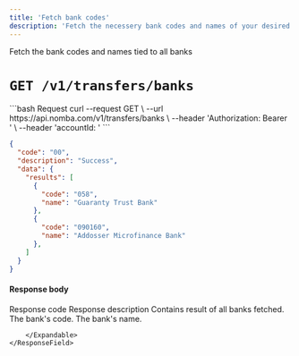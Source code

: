```yaml
---
title: 'Fetch bank codes'
description: 'Fetch the necessery bank codes and names of your desired banks'
---
```


<CardGroup cols={2}>    
  <Card title="Fetch bank codes and names" icon="money-bill"
  href="/nomba-api-reference/transfers/fetch-bank-codes-and-names">
    Fetch the bank codes and names tied to all banks
  </Card>
</CardGroup>

# `GET /v1/transfers/banks`

<CodeGroup>
```bash Request
curl --request GET \
  --url https://api.nomba.com/v1/transfers/banks \
  --header 'Authorization: Bearer <token>' \
  --header 'accountId: <accountid>'
```

```json Response
{
  "code": "00",
  "description": "Success",
  "data": {
    "results": [
      {
        "code": "058",
        "name": "Guaranty Trust Bank"
      },
      {
        "code": "090160",
        "name": "Addosser Microfinance Bank"
      },
    ]
  }
}
```
</CodeGroup>

#### Response body

<ResponseField name="code" type="string" required>
  Response code
</ResponseField>

<ResponseField name="description" type="string" required>
  Response description
</ResponseField>

<ResponseField name="data" type="object">
    <ResponseField name="results" type="object[]">
        Contains result of all banks fetched.
        <Expandable title="object"  defaultOpen="true">
            <ResponseField name="code" type="string">
                The bank's code.
            </ResponseField>
            <ResponseField name="name" type="string">
                The bank's name.
            </ResponseField>
            
        </Expandable>
    </ResponseField>
</ResponseField>

